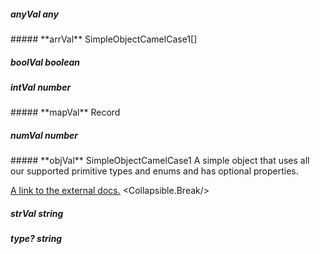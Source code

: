 
##### **anyVal** any

<Collapsible>
    ##### **arrVal** SimpleObjectCamelCase1[]
    <Collapsible.Break/>
    <SimpleObjectCamelCase1/>
</Collapsible>

##### **boolVal** boolean

##### **intVal** number

<Collapsible>
    ##### **mapVal** Record<string, SimpleObjectCamelCase1>
    <Collapsible.Break/>
    <SimpleObjectCamelCase1/>
</Collapsible>

##### **numVal** number

<Collapsible>
    ##### **objVal** SimpleObjectCamelCase1
    A simple object that uses all our supported primitive types and enums and has optional properties.

[A link to the external docs.](https://docs.speakeasyapi.dev)
    <Collapsible.Break/>
    <SimpleObjectCamelCase1/>
</Collapsible>

##### **strVal** string

##### **type?** string


